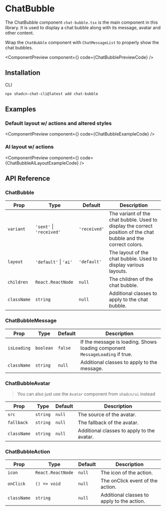 # ChatBubble

The ChatBubble component `chat-bubble.tsx` is the main component in this library. It is used to display a chat bubble along with its message, avatar and other content.

Wrap the `ChatBubble` component with `ChatMessageList` to properly show the chat bubbles.


<ComponentPreview component={<ChatBubblePreview />} code={ChatBubblePreviewCode} />

## Installation


<Tabs className="pt-2" defaultValue="cli">

<TabsList>
  <TabsTrigger value="cli">CLI</TabsTrigger>
</TabsList>

<TabsContent value="cli">

```bash copy
npx shadcn-chat-cli@latest add chat-bubble
```

</TabsContent>
</Tabs>


## Examples

### Default layout w/ actions and altered styles


<ComponentPreview component={<ChatBubbleExample />} code={ChatBubbleExampleCode} />

### AI layout w/ actions


<ComponentPreview component={<ChatBubbleAILayoutExample />} code={ChatBubbleAILayoutExampleCode} />

## API Reference

### ChatBubble
| Prop | Type | Default | Description |
| --- | --- | --- | --- |
| `variant` | `'sent'` \| `'received'` | `'received'` | The variant of the chat bubble. Used to display the correct position of the chat bubble and the correct colors. |
| `layout` | `'default'` \| `'ai'` | `'default'` | The layout of the chat bubble. Used to display various layouts. |
| `children` | `React.ReactNode` | `null` | The children of the chat bubble. |
| `className` | `string` | `null` | Additional classes to apply to the chat bubble. |

### ChatBubbleMessage
| Prop | Type | Default | Description |
| --- | --- | --- | --- |
| `isLoading` | `boolean` | `false` | If the message is loading. Shows loading component `MessageLoading` if true. |
| `className` | `string` | `null` | Additional classes to apply to the message. |

### ChatBubbleAvatar
> You can also just use the `Avatar` component from `shadcn/ui` instead

| Prop | Type | Default | Description |
| --- | --- | --- | --- |
| `src` | `string` | `null` | The source of the avatar. |
| `fallback` | `string` | `null` | The fallback of the avatar. |
| `className` | `string` | `null` | Additional classes to apply to the avatar. |

### ChatBubbleAction
| Prop | Type | Default | Description |
| --- | --- | --- | --- |
| `icon` | `React.ReactNode` | `null` | The icon of the action. |
| `onClick` | `() => void` | `null` | The onClick event of the action. |
| `className` | `string` | `null` | Additional classes to apply to the action. |

